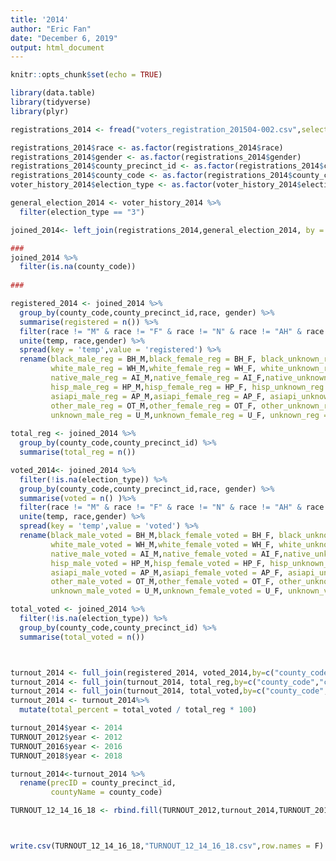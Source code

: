 ---
title: '2014'
author: "Eric Fan"
date: "December 6, 2019"
output: html_document
---

```{r setup, include=FALSE}
knitr::opts_chunk$set(echo = TRUE)
```

```{r}
library(data.table)
library(tidyverse)
library(plyr)

```

```{r}
registrations_2014 <- fread("voters_registration_201504-002.csv",select=c(2,3,18,19,23))

```

```{r}
registrations_2014$race <- as.factor(registrations_2014$race)
registrations_2014$gender <- as.factor(registrations_2014$gender)
registrations_2014$county_precinct_id <- as.factor(registrations_2014$county_precinct_id)
registrations_2014$county_code <- as.factor(registrations_2014$county_code)
voter_history_2014$election_type <- as.factor(voter_history_2014$election_type)

general_election_2014 <- voter_history_2014 %>%
  filter(election_type == "3")

joined_2014<- left_join(registrations_2014,general_election_2014, by = "registration_num")

###
joined_2014 %>%
  filter(is.na(county_code))
  
###

registered_2014 <- joined_2014 %>%
  group_by(county_code,county_precinct_id,race, gender) %>%
  summarise(registered = n()) %>%
  filter(race != "M" & race != "F" & race != "N" & race != "AH" & race != "" & gender != "06" & gender != "") %>%
  unite(temp, race,gender) %>%
  spread(key = 'temp',value = 'registered') %>%
  rename(black_male_reg = BH_M,black_female_reg = BH_F, black_unknown_reg = BH_O,
         white_male_reg = WH_M,white_female_reg = WH_F, white_unknown_reg = WH_O,
         native_male_reg = AI_M,native_female_reg = AI_F,native_unknown_reg = AI_O,
         hisp_male_reg = HP_M,hisp_female_reg = HP_F, hisp_unknown_reg = HP_O,
         asiapi_male_reg = AP_M,asiapi_female_reg = AP_F, asiapi_unknown_reg = AP_O,
         other_male_reg = OT_M,other_female_reg = OT_F, other_unknown_reg = OT_O,
         unknown_male_reg = U_M,unknown_female_reg = U_F, unknown_reg = U_O)
  
total_reg <- joined_2014 %>%
  group_by(county_code,county_precinct_id) %>%
  summarise(total_reg = n())

voted_2014<- joined_2014 %>%
  filter(!is.na(election_type)) %>%
  group_by(county_code,county_precinct_id,race, gender) %>%
  summarise(voted = n() )%>%
  filter(race != "M" & race != "F" & race != "N" & race != "AH" & race != "" & gender != "06" & gender != "") %>%
  unite(temp, race,gender) %>%
  spread(key = 'temp',value = 'voted') %>%
  rename(black_male_voted = BH_M,black_female_voted = BH_F, black_unknown_voted = BH_O,
         white_male_voted = WH_M,white_female_voted = WH_F, white_unknown_voted = WH_O,
         native_male_voted = AI_M,native_female_voted = AI_F,native_unknown_voted = AI_O,
         hisp_male_voted = HP_M,hisp_female_voted = HP_F, hisp_unknown_voted = HP_O,
         asiapi_male_voted = AP_M,asiapi_female_voted = AP_F, asiapi_unknown_voted = AP_O,
         other_male_voted = OT_M,other_female_voted = OT_F, other_unknown_voted = OT_O,
         unknown_male_voted = U_M,unknown_female_voted = U_F, unknown_voted = U_O)

total_voted <- joined_2014 %>%
  filter(!is.na(election_type)) %>%
  group_by(county_code,county_precinct_id) %>%
  summarise(total_voted = n())



turnout_2014 <- full_join(registered_2014, voted_2014,by=c("county_code","county_precinct_id"))
turnout_2014 <- full_join(turnout_2014, total_reg,by=c("county_code","county_precinct_id"))
turnout_2014 <- full_join(turnout_2014, total_voted,by=c("county_code","county_precinct_id"))
turnout_2014 <- turnout_2014%>%
  mutate(total_percent = total_voted / total_reg * 100)

turnout_2014$year <- 2014
TURNOUT_2012$year <- 2012
TURNOUT_2016$year <- 2016
TURNOUT_2018$year <- 2018

turnout_2014<-turnout_2014 %>%
  rename(precID = county_precinct_id,
         countyName = county_code)

TURNOUT_12_14_16_18 <- rbind.fill(TURNOUT_2012,turnout_2014,TURNOUT_2016,TURNOUT_2018)



write.csv(TURNOUT_12_14_16_18,"TURNOUT_12_14_16_18.csv",row.names = F)
```
